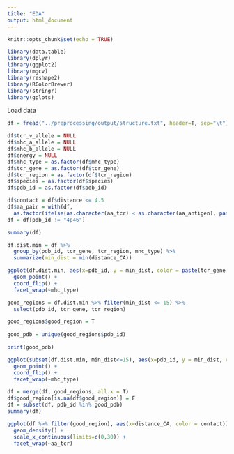 ```yaml
---
title: "EDA"
output: html_document
---
```


```r
knitr::opts_chunk$set(echo = TRUE)
```

```r
library(data.table)
library(dplyr)
library(ggplot2)
library(mgcv)
library(reshape2)
library(RColorBrewer)
library(stringr)
library(gplots)
```

Load data

```r
df = fread("../preprocessing/output/structure.txt", header=T, sep="\t")[tcr_region %in% c("CDR1", "CDR2", "CDR3")]

df$tcr_v_allele = NULL
df$mhc_a_allele = NULL
df$mhc_b_allele = NULL
df$energy = NULL
df$mhc_type = as.factor(df$mhc_type)
df$tcr_gene = as.factor(df$tcr_gene)
df$tcr_region = as.factor(df$tcr_region)
df$species = as.factor(df$species)
df$pdb_id = as.factor(df$pdb_id)

df$contact = df$distance <= 4.5
df$aa_pair = with(df, 
  as.factor(ifelse(as.character(aa_tcr) < as.character(aa_antigen), paste(aa_tcr, aa_antigen, sep = "_"), paste(aa_antigen, aa_tcr, sep = "_"))))
df = df[pdb_id != "4p46"]

summary(df)
```

```r
df.dist.min = df %>%
  group_by(pdb_id, tcr_gene, tcr_region, mhc_type) %>%
  summarize(min_dist = min(distance_CA))

ggplot(df.dist.min, aes(x=pdb_id, y = min_dist, color = paste(tcr_gene, tcr_region))) +
  geom_point() +
  coord_flip() +
  facet_wrap(~mhc_type)

good_regions = df.dist.min %>% filter(min_dist <= 15) %>%
  select(pdb_id, tcr_gene, tcr_region)

good_regions$good_region = T
 
good_pdb = unique(good_regions$pdb_id)

print(good_pdb)

ggplot(subset(df.dist.min, min_dist<=15), aes(x=pdb_id, y = min_dist, color = paste(tcr_gene, tcr_region))) +
  geom_point() +
  coord_flip() +
  facet_wrap(~mhc_type)

df = merge(df, good_regions, all.x = T)
df$good_region[is.na(df$good_region)] = F
df = subset(df, pdb_id %in% good_pdb)
summary(df)
```

```r
ggplot(df %>% filter(good_region), aes(x=distance_CA, color = contact)) +
  geom_density() +
  scale_x_continuous(limits=c(0,30)) +
  facet_wrap(~aa_tcr)
```